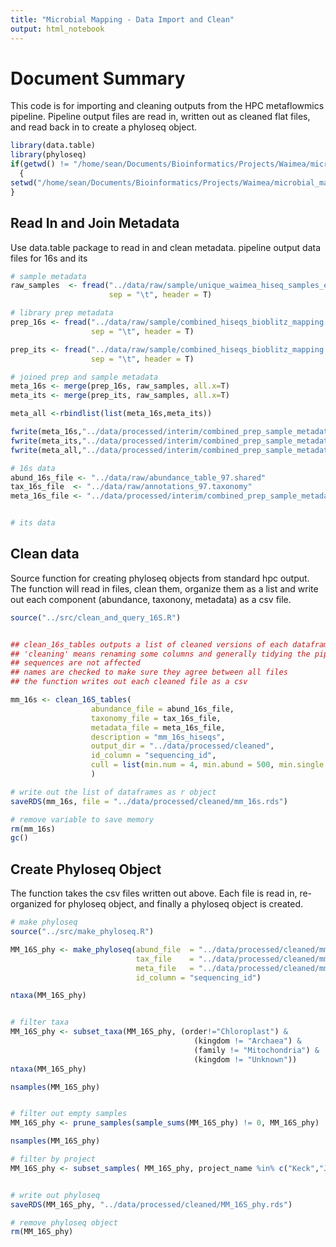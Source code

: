 ```yaml
---
title: "Microbial Mapping - Data Import and Clean"
output: html_notebook
---
```


# Document Summary
This code is for importing and cleaning outputs from the HPC metaflowmics pipeline.
Pipeline output files are read in, written out as cleaned flat files, and read back in to create a phyloseq object.


```r
library(data.table)
library(phyloseq)
if(getwd() != "/home/sean/Documents/Bioinformatics/Projects/Waimea/microbial_mapping/main")
  {
setwd("/home/sean/Documents/Bioinformatics/Projects/Waimea/microbial_mapping/main")
}

```



## Read In and Join Metadata
Use data.table package to read in and clean metadata.
pipeline output data files for 16s and its


```r


# sample metadata
raw_samples  <- fread("../data/raw/sample/unique_waimea_hiseq_samples_emp.tsv",
                      sep = "\t", header = T)

# library prep metadata
prep_16s <- fread("../data/raw/sample/combined_hiseqs_bioblitz_mapping - 16S_prep_info.tsv",
                  sep = "\t", header = T)

prep_its <- fread("../data/raw/sample/combined_hiseqs_bioblitz_mapping - ITS_prep_info.tsv",
                  sep = "\t", header = T)

# joined prep and sample metadata
meta_16s <- merge(prep_16s, raw_samples, all.x=T)
meta_its <- merge(prep_its, raw_samples, all.x=T)

meta_all <-rbindlist(list(meta_16s,meta_its))

fwrite(meta_16s,"../data/processed/interim/combined_prep_sample_metadata_16s.csv")
fwrite(meta_its,"../data/processed/interim/combined_prep_sample_metadata_its.csv")
fwrite(meta_all,"../data/processed/interim/combined_prep_sample_metadata_16sandits.csv")

# 16s data
abund_16s_file <- "../data/raw/abundance_table_97.shared"
tax_16s_file  <- "../data/raw/annotations_97.taxonomy"
meta_16s_file <- "../data/processed/interim/combined_prep_sample_metadata_16s.csv"


# its data

```



## Clean data
Source function for creating phyloseq objects from standard hpc output.
The function will read in files, clean them, organize them as a list and write out each component (abundance, taxonony, metadata) as a csv file. 

```r
source("../src/clean_and_query_16S.R")


## clean_16s_tables outputs a list of cleaned versions of each dataframe
## 'cleaning' means renaming some columns and generally tidying the pipeline outputs
## sequences are not affected
## names are checked to make sure they agree between all files
## the function writes out each cleaned file as a csv

mm_16s <- clean_16S_tables(
                  abundance_file = abund_16s_file,
                  taxonomy_file = tax_16s_file,
                  metadata_file = meta_16s_file,
                  description = "mm_16s_hiseqs",
                  output_dir = "../data/processed/cleaned",
                  id_column = "sequencing_id",
                  cull = list(min.num = 4, min.abund = 500, min.single.abund = 1000)
                  )

# write out the list of dataframes as r object
saveRDS(mm_16s, file = "../data/processed/cleaned/mm_16s.rds")

# remove variable to save memory
rm(mm_16s)
gc()

```

## Create Phyloseq Object
The function takes the csv files written out above. Each file is read in, re-organized for phyloseq object, and finally a phyloseq object is created.

```r
# make phyloseq
source("../src/make_phyloseq.R")

MM_16S_phy <- make_phyloseq(abund_file  = "../data/processed/cleaned/mm_16s_hiseqs_abundance_table.csv",
                            tax_file    = "../data/processed/cleaned/mm_16s_hiseqs_taxonomy_table.csv",
                            meta_file   = "../data/processed/cleaned/mm_16s_hiseqs_metadata_table.csv",
                            id_column = "sequencing_id")

ntaxa(MM_16S_phy)


# filter taxa
MM_16S_phy <- subset_taxa(MM_16S_phy, (order!="Chloroplast") &
                                         (kingdom != "Archaea") &
                                         (family != "Mitochondria") &
                                         (kingdom != "Unknown"))
ntaxa(MM_16S_phy)

nsamples(MM_16S_phy)


# filter out empty samples
MM_16S_phy <- prune_samples(sample_sums(MM_16S_phy) != 0, MM_16S_phy)

nsamples(MM_16S_phy)

# filter by project
MM_16S_phy <- subset_samples( MM_16S_phy, project_name %in% c("Keck","JoshMS"))


# write out phyloseq
saveRDS(MM_16S_phy, "../data/processed/cleaned/MM_16S_phy.rds")

# remove phyloseq object
rm(MM_16S_phy)


```


